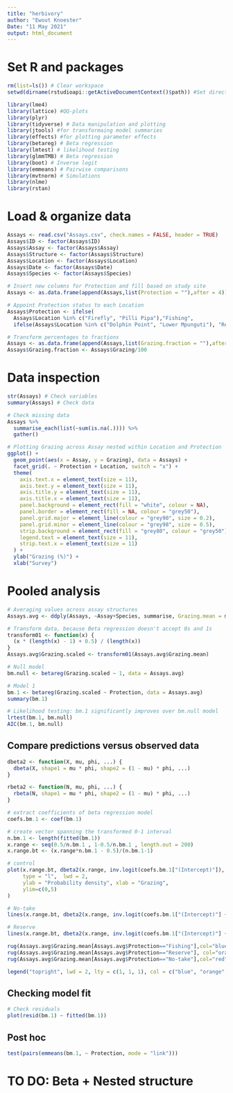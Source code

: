 ```yaml
---
title: "herbivory"
author: "Ewout Knoester"
Date: "11 May 2021"
output: html_document
---
```


# Set R and packages
```r
rm(list=ls()) # Clear workspace
setwd(dirname(rstudioapi::getActiveDocumentContext()$path)) #Set directory at current directory

library(lme4)
library(lattice) #QQ-plots
library(plyr)
library(tidyverse) # Data manipulation and plotting
library(jtools) #for transformaing model summaries
library(effects) #for plotting parameter effects
library(betareg) # Beta regression
library(lmtest) # likelihood testing
library(glmmTMB) # Beta regression
library(boot) # Inverse logit
library(emmeans) # Pairwise comparisons
library(mvtnorm) # Simulations
library(nlme)
library(rstan)
```

# Load & organize data
<!--
Data info:
  Data collected by Veerle plug
  Grazing (%) calculated as: Weight(out)/(Weight(in)*(1-Weight_control))
  Weight = wet weight of macrophyte (shaken 10 times)
  Weigth_control = grazing on control (caged) structures, calculated for each location x macrophyte combination.
  Weight_control on average 19%
  Weight_control was 1 of the 11 structures, randomly chosen. Not included in this dataset
  Grazing > 100 was set to 100 and grazing < 0 was set to 0
  ~1 day interval between measurement Weight(out) and Weigh(in), standardized to 24hrs exactly
-->

```r
Assays <- read.csv("Assays.csv", check.names = FALSE, header = TRUE)
Assays$ID <- factor(Assays$ID)
Assays$Assay <- factor(Assays$Assay)
Assays$Structure <- factor(Assays$Structure)
Assays$Location <- factor(Assays$Location)
Assays$Date <- factor(Assays$Date)
Assays$Species <- factor(Assays$Species)

# Insert new columns for Protection and fill based on study site
Assays <- as.data.frame(append(Assays,list(Protection = ""),after = 4))

# Appoint Protection status to each Location
Assays$Protection <- ifelse(
  Assays$Location %in% c("Firefly", "Pilli Pipa"),"Fishing",
  ifelse(Assays$Location %in% c("Dolphin Point", "Lower Mpunguti"), "Reserve", "No-take"))

# Transform percentages to fractions
Assays <- as.data.frame(append(Assays,list(Grazing.fraction = ""),after = 9))
Assays$Grazing.fraction <- Assays$Grazing/100

```

# Data inspection
```r
str(Assays) # Check variables
summary(Assays) # Check data

# Check missing data
Assays %>%
  summarise_each(list(~sum(is.na(.)))) %>%
  gather()

# Plotting Grazing across Assay nested within Location and Protection
ggplot() +
  geom_point(aes(x = Assay, y = Grazing), data = Assays) +
  facet_grid(. ~ Protection + Location, switch = "x") +
  theme(
    axis.text.x = element_text(size = 11),
    axis.text.y = element_text(size = 11),
    axis.title.y = element_text(size = 11),
    axis.title.x = element_text(size = 11),
    panel.background = element_rect(fill = "white", colour = NA),
    panel.border = element_rect(fill = NA, colour = "grey50"),
    panel.grid.major = element_line(colour = "grey90", size = 0.2),
    panel.grid.minor = element_line(colour = "grey98", size = 0.5),
    strip.background = element_rect(fill = "grey80", colour = "grey50"),
    legend.text = element_text(size = 11),
    strip.text.x = element_text(size = 11)
  ) +
  ylab("Grazing (%)") +
  xlab("Survey")

```
<!--
Data observations:
  Data bounded between 0 and 100: not suited for normal linear models
  Variance seems equal
-->

# Pooled analysis
```r
# Averaging values across assay structures
Assays.avg <- ddply(Assays, ~Assay+Species, summarise, Grazing.mean = mean(Grazing) / 100, Protection = Protection[1], Location = Location[1])

# Transform data, because Beta regression doesn't accept 0s and 1s
transform01 <- function(x) {
  (x * (length(x) - 1) + 0.5) / (length(x))
}
Assays.avg$Grazing.scaled <- transform01(Assays.avg$Grazing.mean)

# Null model
bm.null <- betareg(Grazing.scaled ~ 1, data = Assays.avg)

# Model 1
bm.1 <- betareg(Grazing.scaled ~ Protection, data = Assays.avg) 
summary(bm.1)

# Likelihood testing: bm.1 significantly improves over bm.null model
lrtest(bm.1, bm.null)
AIC(bm.1, bm.null)

```

## Compare predictions versus observed data
```r
dbeta2 <- function(X, mu, phi, ...) {
  dbeta(X, shape1 = mu * phi, shape2 = (1 - mu) * phi, ...)
}

rbeta2 <- function(N, mu, phi, ...) {
  rbeta(N, shape1 = mu * phi, shape2 = (1 - mu) * phi, ...)
}

# extract coefficients of beta regression model
coefs.bm.1 <- coef(bm.1)

# create vector spanning the transformed 0-1 interval
n.bm.1 <- length(fitted(bm.1))
x.range <- seq(0.5/n.bm.1 , 1-0.5/n.bm.1 , length.out = 200)
x.range.bt <- (x.range*n.bm.1 - 0.5)/(n.bm.1-1)

# control
plot(x.range.bt, dbeta2(x.range, inv.logit(coefs.bm.1["(Intercept)"]), coefs.bm.1["(phi)"]), col = "blue",
     type = "l",  lwd = 2,
     ylab = "Probability density", xlab = "Grazing",
     ylim=c(0,5)
)

# No-take
lines(x.range.bt, dbeta2(x.range, inv.logit(coefs.bm.1["(Intercept)"] + coefs.bm.1[2]), coefs.bm.1["(phi)"]),lwd = 2, col = "red")

# Reserve
lines(x.range.bt, dbeta2(x.range, inv.logit(coefs.bm.1["(Intercept)"] + coefs.bm.1[3]), coefs.bm.1["(phi)"]), col = "orange", lwd = 2)

rug(Assays.avg$Grazing.mean[Assays.avg$Protection=="Fishing"],col="blue", lwd=1.5, pos=5)
rug(Assays.avg$Grazing.mean[Assays.avg$Protection=="Reserve"], col="orange", pos = 4.75, side = 3, lwd=1.5)
rug(Assays.avg$Grazing.mean[Assays.avg$Protection=="No-take"],col="red", pos=4.5, side = 3,lwd=1.5)

legend("topright", lwd = 2, lty = c(1, 1, 1), col = c("blue", "orange", "red"), legend = c("Fishing", "Reserve", "No-take"), bty = "n")

```

## Checking model fit
```r
# Check residuals
plot(resid(bm.1) ~ fitted(bm.1))


```

## Post hoc
```r
test(pairs(emmeans(bm.1, ~ Protection, mode = "link")))
```

# TO DO: Beta + Nested structure
